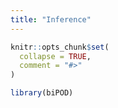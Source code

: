 ```yaml
---
title: "Inference"
---
```


```r
knitr::opts_chunk$set(
  collapse = TRUE,
  comment = "#>"
)
```

```r
library(biPOD)
```
